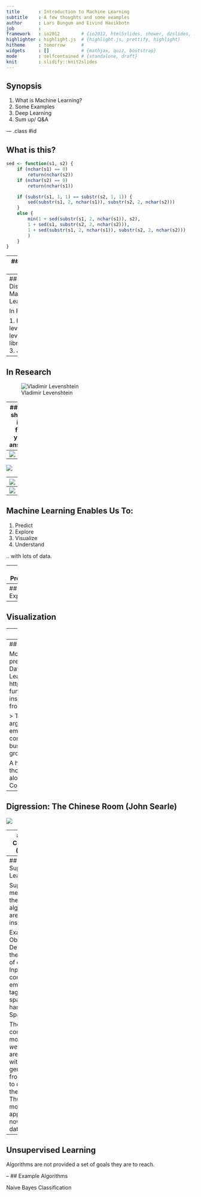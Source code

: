 ```yaml
---
title       : Introduction to Machine Learning
subtitle    : A few thoughts and some examples
author      : Lars Bungum and Eivind Havikbotn
job         : 
framework   : io2012        # {io2012, html5slides, shower, dzslides, ...}
highlighter : highlight.js  # {highlight.js, prettify, highlight}
hitheme     : tomorrow      # 
widgets     : []            # {mathjax, quiz, bootstrap}
mode        : selfcontained # {standalone, draft}
knit        : slidify::knit2slides
---
```


## Synopsis

1. What is Machine Learning? 
2. Some Examples
3. Deep Learning
4. Sum up/ Q&A

--- .class #id 

## What is this?


```r
sed <- function(s1, s2) {
    if (nchar(s1) == 0)
        return(nchar(s2))
    if (nchar(s2) == 0)
        return(nchar(s1))

    if (substr(s1, 1, 1) == substr(s2, 1, 1)) {
        sed(substr(s1, 2, nchar(s1)), substr(s2, 2, nchar(s2)))
    }
    else {
        min(1 + sed(substr(s1, 2, nchar(s1)), s2),
        1 + sed(s1, substr(s2, 2, nchar(s2))),
        1 + sed(substr(s1, 2, nchar(s1)), substr(s2, 2, nchar(s2)))
        )
    }
}
```

--- 
## Levenshtein Distance!

![Vladimir Levenshtein](vova.jpg)

```r

sed("lars", "lasse")
sed("lars", "lauritz")

```

---
## Levenshtein Distance = Machine Learning

In Frameworks:

1. Python: from leven import levenshtein
2. R: library(stringdist)
3. Java: weka 

---
## In Research

![Vladimir Levenshtein](levresearch.png)

---
## As you shout out in the forest, you are answered!

![](venn1.png)

---
![](venn2.jpg)

---
![](venn3.png)

---
![](venn4.png)

---
![](venn5.jpg)

---
## Machine Learning Enables Us To:

1. Predict
2. Explore
3. Visualize
4. Understand

.. with lots of data.

---
## Prediction

Prediction ranges from predicting classes, binary or multiclass, i.e., "should I stay or should I go" vs. "when should I go", if the potential times are discrete.  If they are continuous, we have a regression problem.

A lot (but not arbitrarily much!) context can be taken into account when making these predictions.

Example:
* Objective: "Predict the correct classification of this document."
* Input: "Frequencies of the words used in the document."
* Output: A class (eg., food, sports, finance, etc..)

---
## Exploration

---
## Visualization

---
## Understanding

---
## Why Would We Want To Do This?!

McKinsey Global Institute (2011) predicted the importance of Big Data/Data Science/Machine Learning:
http://www.mckinsey.com/business-functions/digital-mckinsey/our-insights/big-data-the-next-frontier-for-innovation

> The McKinsey Global Institute argues that data analytics is emerging at the forefront as the competitive advantage of any business, driving productivity, growth and innovation. 

A human being can not read thens of thousands of document per day, let alone per hour, minute or second.  Computers can! (Or can they?!)

---
## Digression: The Chinese Room (John Searle)

![](chineseroom.jpg)


---
## More Concretely (Finally!)

1. Supervised Learning
2. Unsupervised Learning
3. Semi-Supervised Learning
4. Active Learning

---
## Supervised Learning

Supervision means that the algorithms are instructed.

Example:
Objective: Determine the spamicity of emails.
Input: A corpus of emails tagged as spam and ham. 
Output: Spam/Ham

The computerized model learns *weights* that are multiplied with *features* generated from emails to determine their status. Thus, the model can be applied to novel (new) data.

---
## Unsupervised Learning

Algorithms are not provided a set of goals they are to reach.

-- 
## Example Algorithms

Naive Bayes Classification
